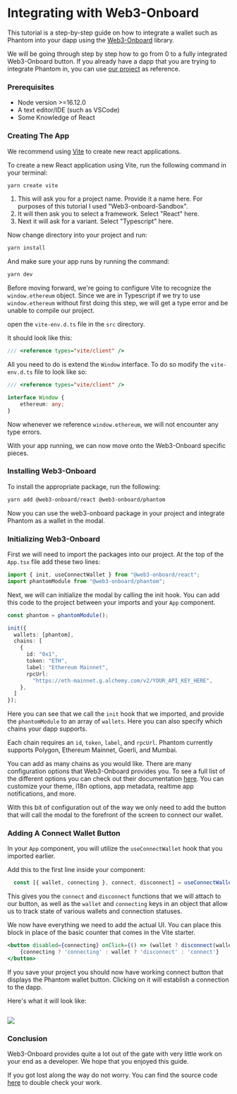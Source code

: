 # Integrating with Web3-Onboard

This tutorial is a step-by-step guide on how to integrate a wallet such as Phantom into your dapp using the [Web3-Onboard](https://onboard.blocknative.com/) library.

We will be going through step by step how to go from 0 to a fully integrated Web3-Onboard button. If you already have a dapp that you are trying to integrate Phantom in, you can use [our project](https://github.com/phantom-labs/Web3-Onboard-Integration.git) as reference.

### Prerequisites

* Node version >=16.12.0
* A text editor/IDE (such as VSCode)
* Some Knowledge of React

### Creating The App

We recommend using [Vite](https://vitejs.dev/) to create new react applications.

To create a new React application using Vite, run the following command in your terminal:

```sh
yarn create vite
```

1. This will ask you for a project name. Provide it a name here. For purposes of this tutorial I used "Web3-onboard-Sandbox".
2. It will then ask you to select a framework. Select "React" here.
3. Next it will ask for a variant. Select "Typescript" here.

Now change directory into your project and run:

```bash
yarn install
```

And make sure your app runs by running the command:

```bash
yarn dev
```

Before moving forward, we're going to configure Vite to recognize the `window.ethereum` object. Since we are in Typescript if we try to use `window.ethereum` without first doing this step, we will get a type error and be unable to compile our project.

open the `vite-env.d.ts` file in the `src` directory.

It should look like this:

```typescript
/// <reference types="vite/client" />
```

All you need to do is extend the `Window` interface. To do so modify the `vite-env.d.ts` file to look like so:

```typescript
/// <reference types="vite/client" />

interface Window {
    ethereum: any;
}
```

Now whenever we reference `window.ethereum`, we will not encounter any type errors.

With your app running, we can now move onto the Web3-Onboard specific pieces.

### Installing Web3-Onboard

To install the appropriate package, run the following:

```bash
yarn add @web3-onboard/react @web3-onboard/phantom
```

Now you can use the web3-onboard package in your project and integrate Phantom as a wallet in the modal.

### Initializing Web3-Onboard

First we will need to import the packages into our project. At the top of the `App.tsx` file add these two lines:

```typescript
import { init, useConnectWallet } from "@web3-onboard/react";
import phantomModule from "@web3-onboard/phantom";
```

Next, we will can initialize the modal by calling the init hook. You can add this code to the project between your imports and your `App` component.

```typescript
const phantom = phantomModule();

init({
  wallets: [phantom],
  chains: [
    {
      id: "0x1",
      token: "ETH",
      label: "Ethereum Mainnet",
      rpcUrl:
        "https://eth-mainnet.g.alchemy.com/v2/YOUR_API_KEY_HERE",
    },
  ]
});
```

Here you can see that we call the `init` hook that we imported, and provide the `phantomModule` to an array of `wallets`. Here you can also specify which chains your dapp supports.

Each chain requires an `id`, `token`, `label`, and `rpcUrl`.  Phantom currently supports Polygon, Ethereum Mainnet, Goerli, and Mumbai.

You can add as many chains as you would like. There are many configuration options that Web3-Onboard provides you. To see a full list of the different options you can check out their documentation [here](https://onboard.blocknative.com/docs/modules/core#quick-start). You can customize your theme, i18n options, app metadata, realtime app notifications, and more.

With this bit of configuration out of the way we only need to add the button that will call the modal to the forefront of the screen to connect our wallet.

### Adding A Connect Wallet Button

In your `App` component, you will utilize the `useConnectWallet` hook that you imported earlier.

Add this to the first line inside your component:

```typescript
  const [{ wallet, connecting }, connect, disconnect] = useConnectWallet();
```

This gives you the `connect` and `disconnect` functions that we will attach to our button, as well as the `wallet` and `connecting` keys in an object that allow us to track state of various wallets and connection statuses.

We now have everything we need to add the actual UI. You can place this block in place of the basic counter that comes in the Vite starter.

```jsx
<button disabled={connecting} onClick={() => (wallet ? disconnect(wallet) : connect())}>
    {connecting ? 'connecting' : wallet ? 'disconnect' : 'connect'}
</button>
```

If you save your project you should now have working connect button that displays the Phantom wallet button. Clicking on it will establish a connection to the dapp.

Here's what it will look like:

<img src="../../.gitbook/assets/Screen Shot 2023-03-10 at 1.23.44 PM.png" alt="" data-size="original" />

![](<../../.gitbook/assets/Screen Shot 2023-03-10 at 1.23.46 PM.png>)

### Conclusion

Web3-Onboard provides quite a lot out of the gate with very little work on your end as a developer. We hope that you enjoyed this guide.

If you got lost along the way do not worry. You can find the source code [here](https://github.com/phantom-labs/Web3-Onboard-Integration.git) to double check your work.
